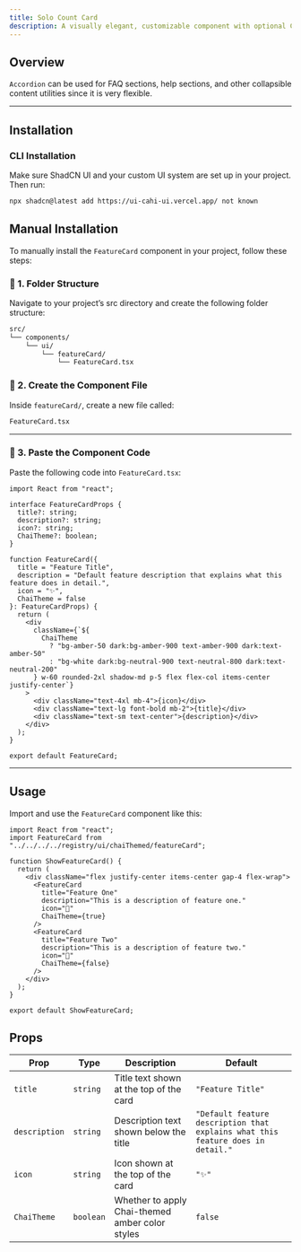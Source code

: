 ```yaml
---
title: Solo Count Card
description: A visually elegant, customizable component with optional Chai theme support.
---
```





## Overview

`Accordion` can be used for FAQ sections, help sections, and other collapsible content utilities since it is very flexible.

<ComponentPreview code={SoloCountCode}>
  <ShowSoloCard />
</ComponentPreview>

---

## Installation

### CLI Installation

Make sure ShadCN UI and your custom UI system are set up in your project. Then run:

```bash
npx shadcn@latest add https://ui-cahi-ui.vercel.app/ not known
```

## Manual Installation

To manually install the `FeatureCard` component in your project, follow these steps:

### 📁 1. Folder Structure

Navigate to your project’s src directory and create the following folder structure:

```bash
src/
└── components/
    └── ui/
        └── featureCard/
            └── FeatureCard.tsx
```

### 🧩 2. Create the Component File

Inside `featureCard/`, create a new file called:

```bash
FeatureCard.tsx
```

---

### 🧾 3. Paste the Component Code

Paste the following code into `FeatureCard.tsx`:

```tsx
import React from "react";

interface FeatureCardProps {
  title?: string;
  description?: string;
  icon?: string;
  ChaiTheme?: boolean;
}

function FeatureCard({
  title = "Feature Title",
  description = "Default feature description that explains what this feature does in detail.",
  icon = "✨",
  ChaiTheme = false
}: FeatureCardProps) {
  return (
    <div
      className={`${
        ChaiTheme
          ? "bg-amber-50 dark:bg-amber-900 text-amber-900 dark:text-amber-50"
          : "bg-white dark:bg-neutral-900 text-neutral-800 dark:text-neutral-200"
      } w-60 rounded-2xl shadow-md p-5 flex flex-col items-center justify-center`}
    >
      <div className="text-4xl mb-4">{icon}</div>
      <div className="text-lg font-bold mb-2">{title}</div>
      <div className="text-sm text-center">{description}</div>
    </div>
  );
}

export default FeatureCard;
```

---

## Usage

Import and use the `FeatureCard` component like this:

```tsx
import React from "react";
import FeatureCard from "../../../../registry/ui/chaiThemed/featureCard";

function ShowFeatureCard() {
  return (
    <div className="flex justify-center items-center gap-4 flex-wrap">
      <FeatureCard
        title="Feature One"
        description="This is a description of feature one."
        icon="🌟"
        ChaiTheme={true}
      />
      <FeatureCard
        title="Feature Two"
        description="This is a description of feature two."
        icon="🚀"
        ChaiTheme={false}
      />
    </div>
  );
}

export default ShowFeatureCard;
```

## Props

| **Prop**       | **Type**    | **Description**                                      | **Default**                                                  |
|----------------|-------------|------------------------------------------------------|--------------------------------------------------------------|
| `title`        | `string`    | Title text shown at the top of the card             | `"Feature Title"`                                            |
| `description`  | `string`    | Description text shown below the title               | `"Default feature description that explains what this feature does in detail."` |
| `icon`         | `string`    | Icon shown at the top of the card                   | `"✨"`                                                        |
| `ChaiTheme`    | `boolean`   | Whether to apply Chai-themed amber color styles      | `false`                                                      |

